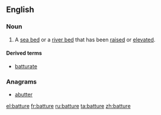 ==English==

===Noun===
{{en-noun}}

# A [[sea bed]] or a [[river bed]] that has been [[raised]] or [[elevated]].

====Derived terms====
* [[batturate]]

===Anagrams===
* [[abutter#English|abutter]]

[[el:batture]]
[[fr:batture]]
[[ru:batture]]
[[ta:batture]]
[[zh:batture]]